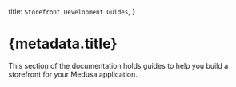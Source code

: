 
  title: `Storefront Development Guides`,
}

# {metadata.title}

This section of the documentation holds guides to help you build a storefront for your Medusa application.

<ChildDocs />
